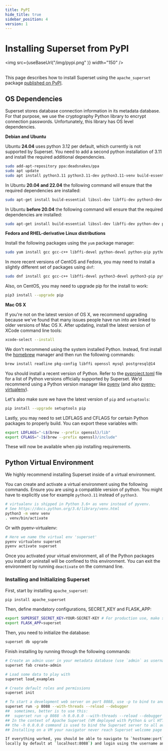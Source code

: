 ```yaml
---
title: PyPI
hide_title: true
sidebar_position: 4
version: 1
---
```



# Installing Superset from PyPI

<img src={useBaseUrl("/img/pypi.png" )} width="150" />
<br /><br />

This page describes how to install Superset using the `apache_superset` package [published on PyPI](https://pypi.org/project/apache_superset/).

## OS Dependencies

Superset stores database connection information in its metadata database. For that purpose, we use
the cryptography Python library to encrypt connection passwords. Unfortunately, this library has OS
level dependencies.

**Debian and Ubuntu**

Ubuntu **24.04** uses python 3.12 per default, which currently is not supported by Superset. You need to add a second python installation of 3.11 and install the required additional dependencies.
```bash
sudo add-apt-repository ppa:deadsnakes/ppa
sudo apt update
sudo apt install python3.11 python3.11-dev python3.11-venv build-essential libssl-dev libffi-dev libsasl2-dev libldap2-dev default-libmysqlclient-dev
```

In Ubuntu **20.04 and 22.04** the following command will ensure that the required dependencies are installed:

```bash
sudo apt-get install build-essential libssl-dev libffi-dev python3-dev python3-pip libsasl2-dev libldap2-dev default-libmysqlclient-dev
```

In Ubuntu **before 20.04** the following command will ensure that the required dependencies are installed:

```bash
sudo apt-get install build-essential libssl-dev libffi-dev python-dev python-pip libsasl2-dev libldap2-dev default-libmysqlclient-dev
```

**Fedora and RHEL-derivative Linux distributions**

Install the following packages using the `yum` package manager:

```bash
sudo yum install gcc gcc-c++ libffi-devel python-devel python-pip python-wheel openssl-devel cyrus-sasl-devel openldap-devel
```

In more recent versions of CentOS and Fedora, you may need to install a slightly different set of packages using `dnf`:

```bash
sudo dnf install gcc gcc-c++ libffi-devel python3-devel python3-pip python3-wheel openssl-devel cyrus-sasl-devel openldap-devel
```

Also, on CentOS, you may need to upgrade pip for the install to work:

```bash
pip3 install --upgrade pip
```

**Mac OS X**

If you're not on the latest version of OS X, we recommend upgrading because we've found that many
issues people have run into are linked to older versions of Mac OS X. After updating, install the
latest version of XCode command line tools:

```bash
xcode-select --install
```

We don't recommend using the system installed Python. Instead, first install the
[homebrew](https://brew.sh/) manager and then run the following commands:

```bash
brew install readline pkg-config libffi openssl mysql postgresql@14
```

You should install a recent version of Python. Refer to the
[pyproject.toml](https://github.com/apache/superset/blob/master/pyproject.toml) file for a list of Python
versions officially supported by Superset. We'd recommend using a Python version manager
like [pyenv](https://github.com/pyenv/pyenv)
(and also [pyenv-virtualenv](https://github.com/pyenv/pyenv-virtualenv)).

Let's also make sure we have the latest version of `pip` and `setuptools`:

```bash
pip install --upgrade setuptools pip
```

Lastly, you may need to set LDFLAGS and CFLAGS for certain Python packages to properly build. You can export these variables with:

```bash
export LDFLAGS="-L$(brew --prefix openssl)/lib"
export CFLAGS="-I$(brew --prefix openssl)/include"
```

These will now be available when pip installing requirements.

## Python Virtual Environment

We highly recommend installing Superset inside of a virtual environment.

You can create and activate a virtual environment using the following commands. Ensure you are using a compatible version of python. You might have to explicitly use for example `python3.11` instead of `python3`.

```bash
# virtualenv is shipped in Python 3.6+ as venv instead of pyvenv.
# See https://docs.python.org/3.6/library/venv.html
python3 -m venv venv
. venv/bin/activate
```

Or with pyenv-virtualenv:

```bash
# Here we name the virtual env 'superset'
pyenv virtualenv superset
pyenv activate superset
```

Once you activated your virtual environment, all of the Python packages you install or uninstall
will be confined to this environment. You can exit the environment by running `deactivate` on the
command line.

### Installing and Initializing Superset

First, start by installing `apache_superset`:

```bash
pip install apache_superset
```

Then, define mandatory configurations, SECRET_KEY and FLASK_APP:
```bash
export SUPERSET_SECRET_KEY=YOUR-SECRET-KEY # For production use, make sure this is a strong key, for example generated using `openssl rand -base64 42`. See https://superset.apache.org/docs/configuration/configuring-superset#specifying-a-secret_key
export FLASK_APP=superset
```

Then, you need to initialize the database:

```bash
superset db upgrade
```

Finish installing by running through the following commands:

```bash
# Create an admin user in your metadata database (use `admin` as username to be able to load the examples)
superset fab create-admin

# Load some data to play with
superset load_examples

# Create default roles and permissions
superset init

# To start a development web server on port 8088, use -p to bind to another port
superset run -p 8088 --with-threads --reload --debugger
##  sometimes, better is to use this:
##  superset run -p 8088 -h 0.0.0.0 --with-threads --reload --debugger
## In the context of Apache Superset (VM deployed with Python & url HTTP), 
## the -h 0.0.0.0 command is used to bind the Superset server to all available network interfaces on the host machine. 
## Installing on a VM your navigator never reach Superset welcome page html

If everything worked, you should be able to navigate to `hostname:port` in your browser (e.g.
locally by default at `localhost:8088`) and login using the username and password you created.
